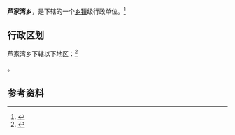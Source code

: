 {{中国乡级行政区|62/10/22/215/000}}

'''芦家湾乡'''，是{{PRC admin/fullname|62/10/22/215/000|3}}下辖的一个[[乡镇|乡镇]]级行政单位。<ref>{{PRC admin/ref sgc|{{PRC admin/parent|62/10/22/215/000}}}}</ref>

== 行政区划 ==

芦家湾乡下辖以下地区：<ref>{{PRC admin/ref sgc|62/10/22/215/000}}</ref>

{{PRC admin/children|62/10/22/215/000}}。

== 参考资料 ==

{{reflist}}

{{行政区划小作品}}
{{PRC admin/navcat|62/10/22/215/000}}
